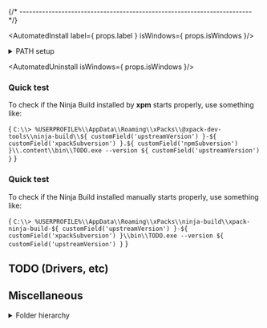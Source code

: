 



{/* ------------------------------------------------------------------------ */}

<AutomatedInstall label={ props.label } isWindows={ props.isWindows }/>

<details>
<summary>PATH setup</summary>

In order to access the Ninja Build binaries installed in
the central xPacks store,
the project build configurations need a PATH adjustment:

<CodeBlock language="sh"> {
`export PATH=$HOME/AppData/Roaming/xPacks/\@pack-dev-tools/ninja-build/${ customField('upstreamVersion') }-${ customField('xpackSubversion') }.${ customField('npmSubversion') }/.content/bin:$PATH`
} </CodeBlock>

:::tip

This syntax is for the Git Bash console.
When using COMMAND.EXE or Power Shell,
adjust the syntax for the corresponding Windows specific shell.

:::
</details>

<AutomatedUninstall isWindows={ props.isWindows }/>

### Quick test

To check if the Ninja Build installed by **xpm** starts properly, use something like:

<CodeBlock language="console"> {
`C:\\> %USERPROFILE%\\AppData\\Roaming\\xPacks\\@xpack-dev-tools\\ninja-build\\${ customField('upstreamVersion') }-${ customField('xpackSubversion') }.${ customField('npmSubversion') }\\.content\\bin\\TODO.exe --version
${ customField('upstreamVersion') }`
} </CodeBlock>

<ManualInstall/>

<ManualInstallWindows/>

<ManualInstallInfo/>

### Quick test

To check if the Ninja Build installed manually starts properly, use something like:

<CodeBlock language="console"> {
`C:\\> %USERPROFILE%\\AppData\\Roaming\\xPacks\\ninja-build\\xpack-ninja-build-${ customField('upstreamVersion') }-${ customField('xpackSubversion') }\\bin\\TODO.exe --version
${ customField('upstreamVersion') }`
} </CodeBlock>

## TODO (Drivers, etc)

## Miscellaneous

<details>
<summary>Folder hierarchy</summary>

After install, the package creates a folder hierarchy like the following
(only the first two depth levels are shown):

<CodeBlock language="console"> {
`C:\> tree /f %USERPROFILE%\\AppData\\Roaming\\xPacks\\@xpack-dev-tools\\ninja-build\\${ customField('upstreamVersion') }-${ customField('xpackSubversion') }.${ customField('npmSubversion') }\\.content
Folder PATH listing
Volume serial number is B02D-925C
TODO
`
} </CodeBlock>

</details>

